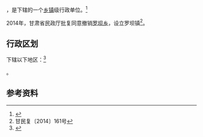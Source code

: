 {{中国乡级行政区|62/12/26/211/000}}

'''{{PAGENAMEBASE}}'''，是{{PRC admin/fullname|62/12/26/211/000|3}}下辖的一个[[乡镇|乡镇]]级行政单位。<ref>{{PRC admin/ref sgc|{{PRC admin/parent|62/12/26/211/000}}}}</ref>

2014年，甘肃省民政厅批复同意撤销[[罗坝乡|罗坝乡]]，设立罗坝镇<ref>甘民复〔2014〕161号</ref>。

== 行政区划 ==

{{PAGENAMEBASE}}下辖以下地区：<ref>{{PRC admin/ref sgc|62/12/26/211/000}}</ref>

{{PRC admin/children|62/12/26/211/000}}。

== 参考资料 ==

{{reflist}}

{{行政区划小作品}}
{{PRC admin/navcat|62/12/26/211/000}}